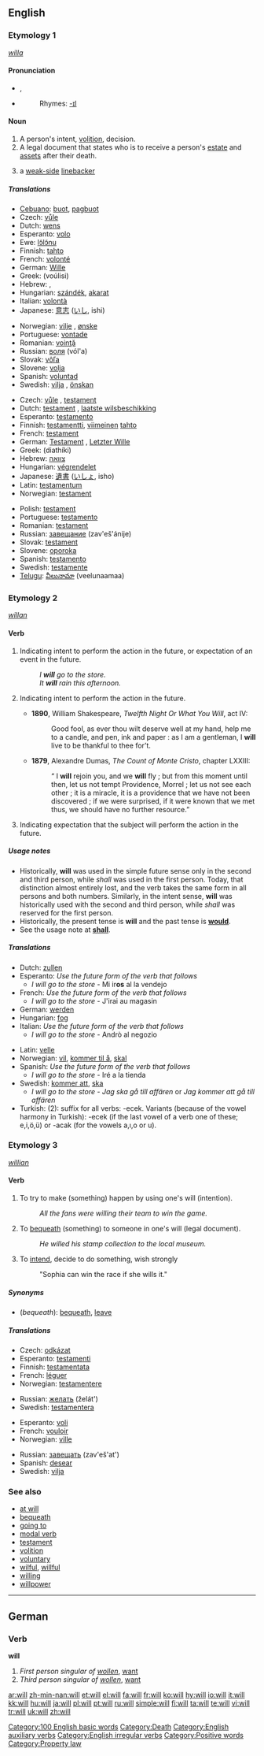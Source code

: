 {{see|Will}}
{{wikipedia}}
==English==

{{rank|said|would|been|47|will|no|them|when}}

===Etymology 1===
{{OE.}} ''[[willa]]''

====Pronunciation====
{{rfc-level|check placement of Pronunciation}}
* {{IPA|[[RP]] /wɪl/}}, {{SAMPA|/wIl/}}
*{{audio|en-us-will.ogg|Audio (US)}}
*:Rhymes: [[Rhymes:English:-ɪl|-ɪl]]

====Noun====
{{en-noun}}

# <!--DefA-->A person's intent, [[volition]], decision.
# <!--DefB-->A legal document that states who is to receive a person's [[estate]] and [[asset]]s after their death.
# {{fb}} a [[weak side|weak-side]] [[linebacker]]

=====Translations=====
<!--DefA-->
{{trans-top|volition}}
*[[Cebuano]]: [[buot]], [[pagbuot]]
*Czech: [[vůle]] {{f}}
*Dutch: [[wens]] {{m}}
*Esperanto: [[volo]]
*Ewe: [[lɔ̃lɔ̃nu]] {{n}}
*Finnish: [[tahto]]
*French: [[volonté]] {{f}}
*German: [[Wille]] {{m}}
*Greek: {{t-|el|βούληση|f|}} (voúlisi)
*Hebrew: {{he-translation|רצון|r"tzon}} {{m}}, {{he-translation|אבה|avah}}
*Hungarian: [[szándék]], [[akarat]]
*Italian: [[volontà]] {{f}}
*Japanese: [[意志]] ([[いし]], ishi)
{{trans-mid}}
*Norwegian: [[vilje]] {{m}}, [[ønske]] {{n}}
*Portuguese: [[vontade]] {{f}}
*Romanian: [[voinţă]] {{f}}
*Russian: [[воля]] (vól'a) {{f}}
*Slovak: [[vôľa]] {{f}}
*Slovene: [[volja]] {{f}}
*Spanish: [[voluntad]] {{f}}
*Swedish: [[vilja]] {{c}}, [[önskan]] {{c}}
{{trans-bottom}}

<!--DefB-->
{{trans-top|legal document}}
*Czech: [[vůle]] {{f}}, [[testament#Czech|testament]] {{m}}
*Dutch: [[testament]] {{n}}, [[laatste wilsbeschikking]] {{f}}
*Esperanto: [[testamento#Esperanto|testamento]]
*Finnish: [[testamentti]], [[viimeinen]] [[tahto]]
*French: [[testament#French|testament]] {{m}}
*German: [[Testament]] {{n}}, [[Letzter Wille]] {{m}}
*Greek: {{t-|el|διαθήκη|f|}} (diathíki)
*Hebrew: [[צוואה]] {{f}}
*Hungarian: [[végrendelet]]
*Japanese: [[遺書]] ([[いしょ]], isho)
*Latin: [[testamentum]] {{n}}
*Norwegian: [[testament]] {{n}}
{{trans-mid}}
*Polish: [[testament#Polish|testament]] {{m}}
*Portuguese: [[testamento#Portuguese|testamento]] {{m}}
*Romanian: [[testament#Romanian|testament]] {{n}}
*Russian: [[завещание]] (zav'eš'ánije) {{n}}
*Slovak: [[testament#Slovak|testament]] {{m}}
*Slovene: [[oporoka]] {{f}}
*Spanish: [[testamento]] {{m}}
*Swedish: [[testamente]] {{n}}
*[[Telugu]]: [[వీలునామా]] (veelunaamaa)
{{trans-bottom}}

===Etymology 2===
{{OE.}} ''[[willan]]''

====Verb====
{{en-verb|inf=-|will|-|would|-}}

# Indicating intent to perform the action in the future, or expectation of an event in the future.
#:''I '''will''' go to the store.''
#:''It '''will''' rain this afternoon.''
# {{context|dated|first person only}} Indicating intent to perform the action in the future.
#* '''1890''', William Shakespeare, ''Twelfth Night Or What You Will'', act IV:
#*: Good fool, as ever thou wilt deserve well at my hand, help me to a candle, and pen, ink and paper : as I am a gentleman, I '''will''' live to be thankful to thee for’t.
#* '''1879''', Alexandre Dumas, ''The Count of Monte Cristo'', chapter LXXIII:
#*: “ I '''will''' rejoin you, and we '''will''' fly ; but from this moment until then, let us not tempt Providence, Morrel ; let us not see each other ; it is a miracle,  it is a providence that we have not been discovered ; if we were surprised, if it were known that we met thus, we should have no further resource.”
# {{context|dated|second and third person only}} Indicating expectation that the subject will perform the action in the future.
<!--There are actually many more meanings as an auxiliary verb.-->

=====Usage notes=====
*Historically, '''will''' was used in the simple future sense only in the second and third person, while ''shall'' was used in the first person.  Today, that distinction almost entirely lost, and the verb takes the same form in all persons and both numbers.  Similarly, in the intent sense, '''will''' was historically used with the second and third person, while ''shall'' was reserved for the first person.
*Historically, the present tense is '''will''' and the past tense is '''[[would]]'''.
*See the usage note at '''[[shall]]'''.

=====Translations=====
{{trans-top|indicating future action}}
*Dutch: [[zullen]]
*Esperanto: ''Use the future form of the verb that follows''
**''I will go to the store'' - Mi ir'''os''' al la vendejo
*French: ''Use the future form of the verb that follows''
**''I will go to the store'' - J'irai au magasin
*German: [[werden]]
*Hungarian: [[fog]]
*Italian: ''Use the future form of the verb that follows''
**''I will go to the store'' - Andrò al negozio
{{trans-mid}}
*Latin: [[velle]]
*Norwegian: [[vil]], [[kommer til å]], [[skal]]
*Spanish: ''Use the future form of the verb that follows''
**''I will go to the store'' - Iré a la tienda
*Swedish: [[kommer att]], [[ska]]
**''I will go to the store'' - ''Jag ska gå till affären'' or ''Jag kommer att gå till affären''
*Turkish: (2): suffix for all verbs: -ecek. Variants (because of the vowel harmony in Turkish): -ecek (if the last vowel of a verb one of these; e,i,ö,ü) or -acak (for the vowels a,ı,o or u).
{{trans-bottom}}

===Etymology 3===
{{OE.}} ''[[willian]]''

====Verb====
{{en-verb}}

# {{transitive}}<!--DefD--> To try to make (something) happen by using one's will (intention).
#:''All the fans were willing their team to win the game.''
# {{transitive}}<!--DefE--> To [[bequeath]] (something) to someone in one's will (legal document).
#:''He willed his stamp collection to the local museum.''
# {{transitive}} <!--DefF--> To [[intend]], decide to do something, wish strongly
#: "Sophia can win the race if she wills it."

=====Synonyms=====
*<!--DefE-->(''bequeath''): [[bequeath]], [[leave]]

=====Translations=====
<!--DefE-->
{{trans-top|To bequeath}}
*Czech: [[odkázat]]
*Esperanto: [[testamenti]]
*Finnish: [[testamentata]]
*French: [[léguer]]
*Norwegian: [[testamentere]]
{{trans-mid}}
*Russian: [[желать]] (želát')
*Swedish: [[testamentera]]
{{trans-bottom}}

<!--DefF-->
{{trans-top|to wish strongly}}
*Esperanto: [[voli]]
*French: [[vouloir]]
*Norwegian: [[ville]]
{{trans-mid}}
*Russian: [[завещать]] (zav'eš'at')
*Spanish: [[desear]]
*Swedish: [[vilja]]
{{trans-bottom}}

===See also===
*[[at will]]
*[[bequeath]]
*[[going to]]
*[[modal verb]]
*[[testament]]
*[[volition]]
*[[voluntary]]
*[[wilful]], [[willful]]
*[[willing]]
*[[willpower]]

[[Category:100 English basic words]]
[[Category:Death]]
[[Category:English auxiliary verbs]]
[[Category:English irregular verbs]]

----

==German==

===Verb===
'''will'''

# <!--DefH--> ''First person singular of [[wollen]]'', [[want]]
# <!--DefI--> ''Third person singular of [[wollen]]'', [[want]]

[[Category:Positive words]]
[[Category:Property law]]

[[ar:will]]
[[zh-min-nan:will]]
[[et:will]]
[[el:will]]
[[fa:will]]
[[fr:will]]
[[ko:will]]
[[hy:will]]
[[io:will]]
[[it:will]]
[[kk:will]]
[[hu:will]]
[[ja:will]]
[[pl:will]]
[[pt:will]]
[[ru:will]]
[[simple:will]]
[[fi:will]]
[[ta:will]]
[[te:will]]
[[vi:will]]
[[tr:will]]
[[uk:will]]
[[zh:will]]